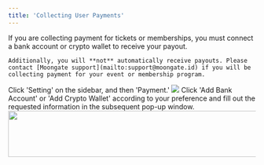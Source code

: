 ```yaml
---
title: 'Collecting User Payments'
---
```


<Warning>
    If you are collecting payment for tickets or memberships, you must connect a bank account or crypto wallet to receive your payout. 
    
    Additionally, you will **not** automatically receive payouts. Please contact [Moongate support](mailto:support@moongate.id) if you will be collecting payment for your event or membership program.
</Warning>

<Steps>
    <Step title="Navigate to the 'Payment' panel">
        Click 'Setting' on the sidebar, and then 'Payment.'
        <img src="/images/admin-settings/collecting-payment/payment panel.gif"/>
    </Step>
    <Step title="Add a bank account/crypto wallet">
        Click 'Add Bank Account' or 'Add Crypto Wallet' according to your preference and fill out the requested information in the 
        subsequent pop-up window.
        <img width="520" height="94" src="/images/admin-settings/collecting-payment/add wallet button.png"/>
    </Step>
</Steps>